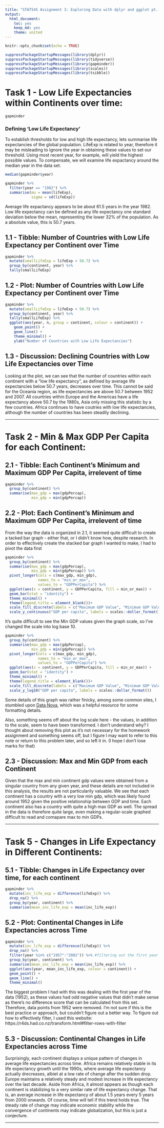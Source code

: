 ```yaml
---
title: "STAT545 Assignment 3: Exploring Data with dplyr and ggplot pt. II"
output:
  html_document:
    toc: yes
    keep_md: yes
    theme: united
---
```


```r
knitr::opts_chunk$set(echo = TRUE)
```

```r
suppressPackageStartupMessages(library(dplyr))
suppressPackageStartupMessages(library(tidyverse))
suppressPackageStartupMessages(library(gapminder))
suppressPackageStartupMessages(library(scales))
suppressPackageStartupMessages(library(tsibble))
```

# Task 1 - Low Life Expectancies within Continents over time: 

```r
gapminder
```


### Defining 'Low Life Expectancy'

To establish thresholds for low and high life expectancy, lets summarise life expectancies of the global population. LifeExp is related to year, therefore it may be misleading to ignore the year in obtaining these values to set our threshold. Using most recent year, for example, will yield the highest possible values. To compensate, we will examine life expactancy around the median year in the data set.

```r
median(gapminder$year)
```

```r
gapminder %>% 
  filter(year == "1982") %>% 
  summarise(mu = mean(lifeExp),
            sigma = sd(lifeExp)) 
```


Average life expactancy appears to be about 61.5 years in the year 1982. Low life expectancy can be defined as any life expectancy one standard deviation below the mean, representing the lower 32% of the population. As a absolute value, this is 50.7 years.

## 1.1 - Tibble: Number of Countries with Low Life Expectancy per Continent over Time

```r
gapminder %>% 
  mutate(smallLifeExp = lifeExp < 50.7) %>% 
  group_by(continent, year) %>% 
  tally(smallLifeExp)
```

## 1.2 - Plot: Number of Countries with Low Life Expectancy per Continent over Time

```r
gapminder %>% 
  mutate(smallLifeExp = lifeExp < 50.7) %>% 
  group_by(continent, year) %>% 
  tally(smallLifeExp) %>% 
  ggplot(aes(year, n, group = continent, colour = continent)) +
    geom_point() + 
    geom_line() +
    theme_minimal() +
    ylab("Number of Countries with Low Life Expectancies")
```


## 1.3 - Discussion: Declining Countries with Low Life Expectancies over Time

Looking at the plot, we can see that the number of countries within each continent with a "low life expectancy", as defined by average life expectancies below 50.7 years, decreases over time. This cannot be said for the Oceania region, as life expectancies are above 50.7 between 1952 and 2007. All countries within Europe and the Americas have a life expectancy above 50.7 by the 1980s, Asia only missing this statistic by a few countries. Africa continues to have coutries with low life expectancies, although the number of countries has been steadily declining.

------

# Task 2 - Min & Max GDP Per Capita for each Continent: 

## 2.1 - Tibble: Each Continent's Minimum and Maximum GDP Per Capita, irrelevent of time

```r
gapminder %>% 
  group_by(continent) %>% 
  summarise(max_gdp = max(gdpPercap),
            min_gdp = min(gdpPercap))
```

## 2.2 - Plot: Each Continent's Minimum and Maximum GDP Per Capita, irrelevent of time

From the way the data is organized in 2.1, it seemed quite difficult to create a tacked bar graph - either that, or I didn't know how, despite research. In order to effectively create the stacked bar graph I wanted to make, I had to pivot the data first

```r
gapminder %>% 
  group_by(continent) %>% 
  summarise(max_gdp = max(gdpPercap),
            min_gdp = min(gdpPercap)) %>% 
  pivot_longer(cols = c(max_gdp, min_gdp),
               names_to = "min_or_max",
               values_to = "GDPPerCapita") %>% 
  ggplot(aes(x = continent, y = GDPPerCapita, fill = min_or_max)) +
  geom_bar(stat = "identity") +
  theme_minimal() +
  theme(legend.title = element_blank())+
  scale_fill_discrete(labels = c("Maximum GDP Value", "Minimum GDP Value")) +
  scale_y_continuous("GDP per capita", labels = scales::dollar_format())
```

It's quite difficult to see the Min GDP values given the graph scale, so I've changed the scale into log base 10.

```r
gapminder %>% 
  group_by(continent) %>% 
  summarise(max_gdp = max(gdpPercap),
            min_gdp = min(gdpPercap)) %>% 
  pivot_longer(cols = c(max_gdp, min_gdp),
               names_to = "min_or_max",
               values_to = "GDPPerCapita") %>% 
  ggplot(aes(x = continent, y = GDPPerCapita, fill = min_or_max)) +
  geom_bar(stat = "identity") +
  theme_minimal() +
  theme(legend.title = element_blank())+
  scale_fill_discrete(labels = c("Maximum GDP Value", "Minimum GDP Value")) +
  scale_y_log10("GDP per capita", labels = scales::dollar_format())
```

Some details of this graph was rather finicky, among some common sites, I stumbled upon [Data Nova](https://www.datanovia.com/en/), which was a helpful resource for some formatting details.

Also, something seems off about the log scale here - the values, in addition to the scale, seem to have been transformed. I don't understand why? I thought about removing this plot as it's not necessary for the homework assignment and something seems off, but I figure I may want to refer to this note or return to this problem later, and so left it in. (I hope I don't lose marks for that)

## 2.3 - Discussion: Max and Min GDP from each Continent

Given that the max and min continent gdp values were obtained from a singular country from any given year, and these details are not included in this analysis, the results are not particularily valuable. We see that each continent has a country with a very low min gdp, which was likely found around 1952 given the positive relationship between GDP and time. Each continent also has a country with quite a high max GDP as well. The spread in the data is therefore quite large, even making a regular-scale graphed difficult to read and comapare max to min GDPs.

------

# Task 5 - Changes in Life Expectancy in Different Continents: 

## 5.1 - Tibble: Changes in Life Expectancy over time, for each continent

```r
gapminder %>% 
  mutate(inc_life_exp = difference(lifeExp)) %>%
  drop_na() %>% 
  group_by(year, continent) %>% 
  summarise(mean_inc_life_exp = mean(inc_life_exp))
```


## 5.2 - Plot: Continental Changes in Life Expectancies across Time

```r
gapminder %>% 
  mutate(inc_life_exp = difference(lifeExp)) %>%
  drop_na() %>% 
  filter(year %in% c("1957":"2002")) %>% #filtering out the first year of the data (1952), as difference scores can't be taken.
  group_by(year, continent) %>% 
  summarise(mean_inc_life_exp = mean(inc_life_exp)) %>% 
  ggplot(aes(year, mean_inc_life_exp, colour = continent)) +
  geom_point() +
  geom_line() +
  theme_minimal()
```

The biggest problem I had with this was dealing with the first year of the data (1952), as these values had odd negative values that didn't make sense as there's no difference score that can be calculated from this set. Therefore, data points from 1952 were removed. I'm not sure if this is the best practice or approach, but couldn't figure out a better way. To figure out how to effectively filter, I used this website: https://r4ds.had.co.nz/transform.html#filter-rows-with-filter 

## 5.3 - Discussion: Continental Changes in Life Expectancies across Time

Surprisingly, each continent displays a unique pattern of changes in average life expectancies across time. Africa remains relatively stable in its life expectancy growth until the 1990s, where average life expectancy actually drecreases, albiet at a low rate of change after the sudden drop. Europe maintains a relatively steady and modest increase in life expectancy over the last decade. Aside from Africa, it almost appears as though each continent is stabilizing to a very similar rate of life expectancy change. That is, an average increase in life expectancy of about 1.5 years every 5 years from 2000 onwards. Of course, time will tell if this trend holds true. The steady rate of change may indicate economic stability while the convergence of continents may indicate globalization, but this is just a conjecture.

------

